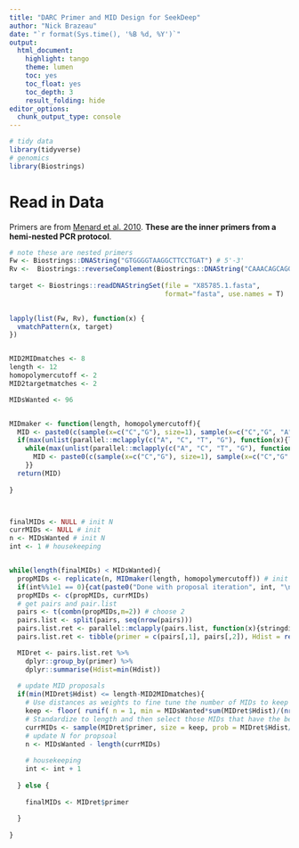 ```yaml
--- 
title: "DARC Primer and MID Design for SeekDeep" 
author: "Nick Brazeau" 
date: "`r format(Sys.time(), '%B %d, %Y')`" 
output: 
  html_document: 
    highlight: tango 
    theme: lumen 
    toc: yes 
    toc_float: yes 
    toc_depth: 3 
    result_folding: hide 
editor_options:  
  chunk_output_type: console
--- 
```


```r
# tidy data
library(tidyverse)
# genomics 
library(Biostrings)

```

# Read in Data
Primers are from [Menard et al. 2010](http://www.pnas.org/content/pnas/suppl/2010/03/12/0912496107.DCSupplemental/pnas.200912496SI.pdf). **These are the inner primers from a hemi-nested PCR protocol**. 
```r
# note these are nested primers
Fw <- Biostrings::DNAString("GTGGGGTAAGGCTTCCTGAT") # 5'-3'
Rv <-  Biostrings::reverseComplement(Biostrings::DNAString("CAAACAGCAGGGGAAATGAG"))
  
target <- Biostrings::readDNAStringSet(file = "X85785.1.fasta", 
                                       format="fasta", use.names = T)
  
```


```r


lapply(list(Fw, Rv), function(x) {
  vmatchPattern(x, target)
})



```


```r

MID2MIDmatches <- 8
length <- 12
homopolymercutoff <- 2
MID2targetmatches <- 2

MIDsWanted <- 96


MIDmaker <- function(length, homopolymercutoff){
  MID <- paste0(c(sample(x=c("C","G"), size=1), sample(x=c("C","G", "A", "T"), size=length-1, replace = T)), collapse="")
  if(max(unlist(parallel::mclapply(c("A", "C", "T", "G"), function(x){longestConsecutive(MID, x)}))) >= homopolymercutoff){
    while(max(unlist(parallel::mclapply(c("A", "C", "T", "G"), function(x){longestConsecutive(MID, x)}))) >= homopolymercutoff){  
      MID <- paste0(c(sample(x=c("C","G"), size=1), sample(x=c("C","G", "A", "T"), size=length-1, replace = T)), collapse="")
    }}
  return(MID)
  
}



finalMIDs <- NULL # init N
currMIDs <- NULL # init 
n <- MIDsWanted # init N
int <- 1 # housekeeping


while(length(finalMIDs) < MIDsWanted){
  propMIDs <- replicate(n, MIDmaker(length, homopolymercutoff)) # init
  if(int%%1e1 == 0){cat(paste0("Done with proposal iteration", int, "\n ------- \n"))}
  propMIDs <- c(propMIDs, currMIDs)
  # get pairs and pair.list
  pairs <- t(combn(propMIDs,m=2)) # choose 2
  pairs.list <- split(pairs, seq(nrow(pairs)))
  pairs.list.ret <- parallel::mclapply(pairs.list, function(x){stringdist::stringdistmatrix(x[1], x[2], method = c("hamming"))}) 
  pairs.list.ret <- tibble(primer = c(pairs[,1], pairs[,2]), Hdist = rep(c(do.call("rbind", pairs.list.ret)),2)) # TODO sloppy

  MIDret <- pairs.list.ret %>% 
    dplyr::group_by(primer) %>% 
    dplyr::summarise(Hdist=min(Hdist)) 
  
  # update MID proposals
  if(min(MIDret$Hdist) <= length-MID2MIDmatches){
    # Use distances as weights to fine tune the number of MIDs to keep 
    keep <- floor( runif( n = 1, min = MIDsWanted*sum(MIDret$Hdist)/(nrow(MIDret)*length), max =  MIDsWanted-1 ) ) 
    # Standardize to length and then select those MIDs that have the best distances so far 
    currMIDs <- sample(MIDret$primer, size = keep, prob = MIDret$Hdist/length) 
    # update N for propsoal 
    n <- MIDsWanted - length(currMIDs)
    
    # housekeeping
    int <- int + 1
    
  } else {
    
    finalMIDs <- MIDret$primer
    
  }
  
}

```
















